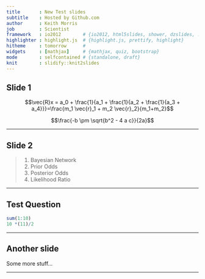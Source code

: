 ```yaml
---
title       : New Test slides
subtitle    : Hosted by Github.com
author      : Keith Morris
job         : Scientist
framework   : io2012        # {io2012, html5slides, shower, dzslides, ...}
highlighter : highlight.js  # {highlight.js, prettify, highlight}
hitheme     : tomorrow      # 
widgets     : [mathjax]     # {mathjax, quiz, bootstrap}
mode        : selfcontained # {standalone, draft}
knit        : slidify::knit2slides
---
```


## Slide 1

$$\vec{R}x = a_0 + \frac{1}{a_1 + \frac{1}{a_2 + \frac{1}{a_3 + a_4}}}=\frac{m_1 \vec{r}_1 + m_2 \vec{r}_2}{m_1+m_2}$$

$$\frac{-b \pm \sqrt{b^2 - 4 a c}}{2a}$$

---

## Slide 2

> 1. Bayesian Network
> 2. Prior Odds
> 3. Posterior Odds
> 4. Likelihood Ratio

---

## Test Question

```r
sum(1:10)
10 *(11)/2
```

---

## Another slide

Some more stuff...

---

